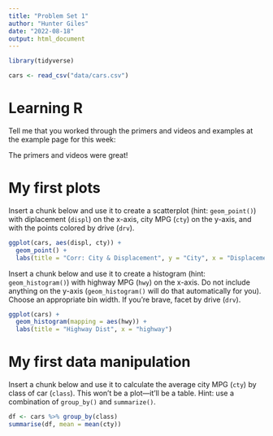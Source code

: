 ```yaml
---
title: "Problem Set 1"
author: "Hunter Giles"
date: "2022-08-18"
output: html_document
---
```


```r
library(tidyverse)

cars <- read_csv("data/cars.csv")
```



# Learning R

Tell me that you worked through the primers and videos and examples at the example page for this week:

The primers and videos were great!


# My first plots

Insert a chunk below and use it to create a scatterplot (hint: `geom_point()`) with diplacement (`displ`) on the x-axis, city MPG (`cty`) on the y-axis, and with the points colored by drive (`drv`).

```r
ggplot(cars, aes(displ, cty)) +
  geom_point() +
  labs(title = "Corr: City & Displacement", y = "City", x = "Displacement")
```


Insert a chunk below and use it to create a histogram (hint: `geom_histogram()`) with highway MPG (`hwy`) on the x-axis. Do not include anything on the y-axis (`geom_histogram()` will do that automatically for you). Choose an appropriate bin width. If you're brave, facet by drive (`drv`).


```r
ggplot(cars) +
  geom_histogram(mapping = aes(hwy)) +
  labs(title = "Highway Dist", x = "highway")
```


# My first data manipulation

Insert a chunk below and use it to calculate the average city MPG (`cty`) by class of car (`class`). This won't be a plot---it'll be a table. Hint: use a combination of `group_by()` and `summarize()`.

```r
df <- cars %>% group_by(class)
summarise(df, mean = mean(cty))
```

